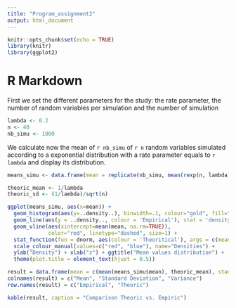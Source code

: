 ```yaml
---
title: "Program_assignment2"
output: html_document
---
```


```r
knitr::opts_chunk$set(echo = TRUE)
library(knitr)
library(ggplot2)
```

# R Markdown

First we set the different parameters for the study: the rate parameter, the number of random variables per simulation and the number of simulation

```r
lambda <- 0.2
n <- 40
nb_simu <- 1000
```

We calculate now the mean of `r nb_simu` of `r n` random variables simulated according to a exponential distribution with a rate parameter equals to `r lambda` and display its distribution.

```r
means_simu <- data.frame(mean = replicate(nb_simu, mean(rexp(n, lambda))))
```

```r
theoric_mean <- 1/lambda
theoric_sd <- (1/lambda)/sqrt(n)
```

```r
ggplot(means_simu, aes(x=mean)) +
  geom_histogram(aes(y=..density..), binwidth=.1, colour="gold", fill="gold2") +
  geom_line(aes(y = ..density.., colour = 'Empirical'), stat = 'density', size = 1) +
  geom_vline(aes(xintercept=mean(mean, na.rm=TRUE)),
             color="red", linetype="dashed", size=1) +
  stat_function(fun = dnorm, aes(colour = 'Theoritical'), args = c(mean=theoric_mean, sd = theoric_sd), size = 1) +
  scale_colour_manual(values=c("red", "blue"), name="Densities") +
  ylab("Density") + xlab("z") + ggtitle("Mean values distribution") +
  theme(plot.title = element_text(hjust = 0.5))
```

```r
result = data.frame(mean = c(mean(means_simu$mean), theoric_mean), standard_deviatation = c(sd(means_simu$mean), theoric_sd), variance = c(sd(means_simu$mean)^2, theoric_sd^2))
colnames(result) = c("Mean", "Standard Deviation", "Variance")
row.names(result) = c("Empirical", "Theoric")
```

```r
kable(result, caption = "Comparison Theoric vs. Empiric")
```